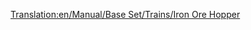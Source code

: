 [[Translation:en/Manual/Base Set/Trains/Iron Ore Hopper]]
{{it/Manuale/Set base/Treni/StatVagoni|Nome=Tramoggia per ferro
|Costo=2.096
|Vuoto=19
|Pieno=49
|Pieno2=54
|Pieno3=56
|Capacità1=30 tonnellate di ferro
|Capacità2=35 tonnellate di ferro
|Capacità3=37 tonnellate di ferro
|Immagine1=[[File:it/Manuale/Set base/Treni/TramoggiaFerroTeB.png]]
|Immagine1m=[[File:it/Manuale/Set base/Treni/TramoggiaFerroTeM.png]]
|ClimaB=1
|ClimaM=1
|Note=
#Presente solo nello scenario temperato.
|Descrizione=Il carro a tramoggia per i [[it/Manuale/Set base/Carichi/Ferro|minerali ferrosi]] trasporta questa risorsa dalle miniere di ferro alle acciaierie. Questa risorsa è presente solo nello scenario temperato e di conseguenza anche questo carro è utilizzato solo in quest'area.
}}
